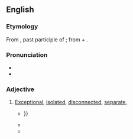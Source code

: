 ==English==

===Etymology===
From {{etyl|la|en}} {{m|la|abiūnctus}}, past participle of {{m|la|abiungō||remove, separate}}; from {{m|la|ab||of, from, by}} + {{m|la|iungō||join, connect, attach}}.

===Pronunciation===
* {{IPA|en|/æbˈdʒʌŋktɪv/}}
* {{audio|en|LL-Q1860 (eng)-Vealhurl-abjunctive.wav|Audio (UK)}}

===Adjective===
{{en-adj}}

# {{lb|en|rare}} [[exceptional|Exceptional]], [[isolated]], [[disconnected]], [[separate]],
#* {{quote-book|en|year=1883|author=Isaac Taylor|title=Saturday Evening|publisher=J.P. Haven|page=270|passage=It is this power which leads on always from the less perfect, towards the more perfect; — from the accidental and '''abjunctive''', to the universal ; or from {{...}}}}
#* {{quote-book|en|year=1973|author=United States Congress. Senate. Committee on Labor and Public Welfare|title=Hearings, Reports and Prints of the Senate Committee on Labor and Public Welfare|publisher=U.S. G.P.O|page=268|passage=The therapeutic programs provided include chemotherapy, electroshock, Individual, group and family psychotherapy, '''abjunctive''' therapy, medical and nursing}}
#* {{quote-journal|en|year=1996|author=Cianchetti E; Legnini M; Ucchino S; Ricci A; Scipione P; Grossi S; Scotti U; Napolitano L|title=Gynecomastia (report)|journal=Annali italiani di chirurgia|page=499|passage=The authors present their experience concerning 47 patients: 27 were surgical treated with subcutaneous subtotal mastectomy and 18 had an '''abjunctive''' liposuction treatment with good results.}}